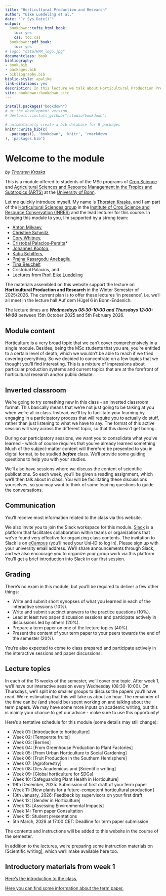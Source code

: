 ```yaml
---
title: "Horticultural Production and Research"
author: "Eike Luedeling et al."
date: "`r Sys.Date()`"
output:
  bookdown::tufte_html_book:
    toc: yes
    css: toc.css
  bookdown::pdf_book:
    toc: yes
# logo: "data/HPR_logo.jpg"
documentclass: book
bibliography:
- book.bib
- packages.bib
- bibliography.bib
biblio-style: apalike
link-citations: yes
description: In this lecture we talk about Horticultural Production Production and Research.
site: bookdown::bookdown_site
---
```



```r
install.packages("bookdown")
# or the development version
# devtools::install_github("rstudio/bookdown")
```


```r
# automatically create a bib database for R packages
knitr::write_bib(c(
  .packages(), 'bookdown', 'knitr', 'rmarkdown'
), 'packages.bib')
```

<!-- # ![Horticultural Production and Research](data/HPR_Logo.jpg){width=90%} {-#header} -->

# Welcome to the module {-#intro}

<!-- ![Horticultural Production and Research](data/HPR_Logo.jpg){width=50%} -->

<!-- **Welcome to Horticultural Production and Research** -->
*by [Thorsten Kraska](https://www.gartenbauwissenschaften.uni-bonn.de/en/staff/thorsten-kraska)*
<!-- *by [Eike Luedeling](https://www.gartenbauwissenschaften.uni-bonn.de/en/staff/eike-luedeling)* -->

This is a module offered to students of the MSc programs of [Crop Science](https://www.aei.uni-bonn.de/de/studium/studiengaenge/msc-npw) and [Agricultural Sciences and Resource Management in the Tropics and Subtropics (ARTS)](https://www.arts.uni-bonn.de/) at the [University of Bonn](https://www.uni-bonn.de/en/university/).

Let me quickly introduce myself. My name is [Thorsten Kraska](https://www.gartenbauwissenschaften.uni-bonn.de/en/staff/thorsten-kraska),
<!-- [Eike Luedeling](https://www.gartenbauwissenschaften.uni-bonn.de/en/staff/eike-luedeling),  -->
and I am part of the [Horticultural Sciences group](https://www.gartenbauwissenschaften.uni-bonn.de/en) in the [Institute of Crop Science and Resource Conservation (INRES)](https://www.inres.uni-bonn.de/de) and the lead lecturer for this course. In bringing this module to you, I'm supported by a strong team:

* [Anton Milyaev](https://www.gartenbauwissenschaften.uni-bonn.de/en/staff/anton-milyaev),
* [Christine Schmitz](https://www.gartenbauwissenschaften.uni-bonn.de/en/staff/christine-schmitz),
* [Cory Whitney](https://www.gartenbauwissenschaften.uni-bonn.de/en/staff/cory-whitney),
* [Cristobal Palacios-Peralta](https://www.gartenbauwissenschaften.uni-bonn.de/en/staff/cristobal-palacios-peralta)*
<!-- * [Hannah Jaenicke](https://www.gartenbauwissenschaften.uni-bonn.de/en/staff), -->
<!-- * [Jan Ellenberger](https://www.gartenbauwissenschaften.uni-bonn.de/en/staff/jan-ellenberger), -->
* [Johannes Kopton](https://www.gartenbauwissenschaften.uni-bonn.de/en/staff/johannes-kopton),
* [Katja Schiffers](https://www.gartenbauwissenschaften.uni-bonn.de/en/staff/katja-schiffers),
<!-- * [Lars Zimmermann](https://www.gartenbauwissenschaften.uni-bonn.de/en/staff/lars-zimmermann), -->
<!-- * [Marcos Jimenez Martinez](https://www.gartenbauwissenschaften.uni-bonn.de/en/staff/marcos-jimenez-martinez), -->
* [Prajna Kasargodu Anebagilu](https://www.gartenbauwissenschaften.uni-bonn.de/en/staff/prajna-kasargodu-anebagilu),
* [Tina Beuchelt](https://www.uni-bonn.de/en/research-and-teaching/research-profile/transdisciplinary-research-areas/tra-6-sustainable-futures/members-directory/tina-beuchelt)
* Cristobal Palacios, and 
* Lectures from [Prof. Eike Luedeling](https://www.gartenbauwissenschaften.uni-bonn.de/en/staff/eike-luedeling)
<!-- * [Thorsten Kraska](https://www.gartenbauwissenschaften.uni-bonn.de/en/staff/thorsten-kraska), -->

The materials assembled on this website support the lecture on **Horticultural Production and Research** in the Winter Semester of 2025/2026. The current plan is to offer these lectures 'in presence', i.e. we'll all meet in the lecture hall Auf dem Hügel 6 in Bonn-Endenich.

The lecture times are ***Wednesdays 08:30-10:00 and Thursdays 12:00-14:00*** between 15th October 2025 and 5th February 2026.

## Module content {-#modulecontent .unlisted}

Horticulture is a very broad topic that we can't cover comprehensively in a single module. Besides, being the MSc students that you are, you're entitled to a certain level of depth, which we wouldn't be able to reach if we tried covering everything. So we decided to concentrate on a few topics that we thought you'll find interesting. This is a mixture of impressions about particular production systems and current topics that are at the forefront of horticultural research and/or public debate.

## Inverted classroom {-#inverted .unlisted}

We're going to try something new in this class - an inverted classroom format. This basically means that we're not just going to be talking at you when we're all in class. Instead, we'll try to facilitate your learning by engaging in a participatory process that will require you to actually do stuff, rather than just listening to what we have to say. The format of this active session will vary across the different topic, so that this doesn't get boring.

During our participatory sessions, we want you to consolidate what you've learned - which of course requires that you've already learned something. Much of the subject-matter content will therefore be presented to you in digital format, to be studied ***before*** class. We'll provide some guiding questions to help you with your studies.

We'll also have sessions where we discuss the content of scientific publications. So each week, you'll be given a reading assignment, which we'll then talk about in class. You will be facilitating these discussions yourselves, so you may want to think of some leading questions to guide the conversations.

## Communication {-#communication .unlisted}

You'll receive most information related to the class via this website.

We also invite you to join the Slack workspace for this module. [Slack](https://slack.com/intl/en-de/) is a platform that facilitates collaboration within teams or organizations that we've found very effective for organizing class contents. The invitation to Slack is on [eCampus](https://ecampus.uni-bonn.de/goto.php?target=crs_3851928) (you'll need your Uni-ID to log in). Please sign up with your university email address. We'll share announcements through Slack, and we also encourage you to organize your group work via this platform. You'll get a brief introduction into Slack in our first session.

## Grading {-#grading .unlisted}

There's no exam in this module, but you'll be required to deliver a few other things:

* Write and submit short synopses of what you learned in each of the interactive sessions (10%).
* Write and submit succinct answers to the practice questions (10%).
* Lead at least two paper discussion sessions and participate actively in discussions led by others (20%).
* Prepare a term paper on one of the lecture topics (40%).
* Present the content of your term paper to your peers towards the end of the semester (20%).

You're also expected to come to class prepared and participate actively in the interactive sessions and paper discussions.

## Lecture topics {-#lecturetopics .unlisted}

In each of the 15 weeks of the semester, we'll cover one topic. After week 1, we'll have our interactive session every Wednesday (08:30-10:00). On Thursdays, we'll split into smaller groups to discuss the papers you'll have read. We're estimating that this will take us about an hour. The remainder of the time can be (and should be) spent working on and talking about the term papers. We may have some more inputs on academic writing, but this is mainly your chance to get our advice - make sure to use this opportunity!

Here's a tentative schedule for this module (some details may still change):

<!-- old schedule -->
<!-- - Week 01: [Introduction to horticulture] -->
<!-- - Week 02: [Temperate fruits] -->
<!-- - Week 03: [Global horticulture for SDGs] -->
<!-- - Week 04: [Agroforestry] - part 1 -->
<!-- - Week 05: [Berries] -->
<!-- - Week 06: [From Greenhouse Production to Plant Factories] -->
<!-- - Week 07: [From Urban Horticulture to Social Gardening] -->
<!-- - Week 08: [New plants for a future-competent horticultural production] -->
<!-- - Week 09: [Agroforestry] - part 2 -->
<!-- - Week 10: [Safeguarding Plant Health in Horticulture] -->
<!-- - Week 11: [Climate Change and Horticulture] -->
<!-- - Week 12: [Robotics and Digitalization] -->
<!-- - Week 13: [Gender in Horticulture] -->
<!-- - Week 14: Student presentations -->
<!-- - Week 15: Student presentations -->

<!-- 2024 Schedule -->
<!-- - Week 01: [Introduction to horticulture] -->
<!-- - Week 02: [Temperate fruits] -->
<!-- - Week 03: [Berries] -->
<!-- - Week 04: [Agroforestry] -->
<!-- - Week 05: [Global horticulture for SDGs] -->
<!-- - Week 06: [From Greenhouse Production to Plant Factories] -->
<!-- - Week 07: [From Urban Horticulture to Social Gardening] -->
<!-- - Week 08: [Scientific writing] and [New plants for a future-competent horticultural production] part 1 -->
<!-- - Week 09: [New plants for a future-competent horticultural production] part 2 -->
<!-- - Week 10: [Safeguarding Plant Health in Horticulture] -->
<!-- - Week 11: [Climate Change and Horticulture] -->
<!-- - Week 12: [Gender in Horticulture] -->
<!-- - Week 13: [Assessing Environmental Impacts] -->
<!-- - Week 14: Student presentations -->
<!-- - Week 15: Student presentations -->

- Week 01: [Introduction to horticulture]
- Week 02: [Temperate fruits]
- Week 03: [Berries]
- Week 04: [From Greenhouse Production to Plant Factories]
- Week 05: [From Urban Horticulture to Social Gardening]
- Week 06: [Fruit Production in the Southern Hemisphere]
- Week 07: [Agroforestry]
- Week 08: Dies Academicus and [Scientific writing]
- Week 09: [Global horticulture for SDGs]
- Week 10: [Safeguarding Plant Health in Horticulture]
- 19th December, 2025: Submission of first draft of your term paper
- Week 11: [New plants for a future-competent horticultural production]
- 13th January, 2026: Feedback by supervisors on your first draft
- Week 12: [Gender in Horticulture]
<!-- - Week 13: [Climate Change and Horticulture] -->
- Week 13: [Assessing Environmental Impacts]
- Week 14: Term paper Consultation
- Week 15: Student presentations
- 5th March, 2026 at 17:00 CET: Deadline for term paper submission

The contents and instructions will be added to this website in the course of the semester.

In addition to the lectures, we're preparing some instruction materials on [Scientific writing], which we'll make available here too.

## Introductory materials from week 1 {-#intromat .unlisted}

[Here's the introduction to the class.](https://ecampus.uni-bonn.de/goto_ecampus_file_3152102_download.html)

[Here you can find some information about the term paper.](https://ecampus.uni-bonn.de/goto_ecampus_file_3152104_download.html)



